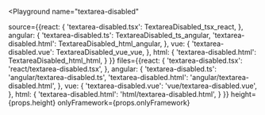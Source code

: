 

<Playground
  name="textarea-disabled"
  
  source={{react: {
             'textarea-disabled.tsx': TextareaDisabled_tsx_react,
           },
           angular: {
             'textarea-disabled.ts': TextareaDisabled_ts_angular,
             'textarea-disabled.html': TextareaDisabled_html_angular,
           },
           vue: {
             'textarea-disabled.vue': TextareaDisabled_vue_vue,
           },
           html: {
             'textarea-disabled.html': TextareaDisabled_html_html,
           }
}}
  files={{react: {
            'textarea-disabled.tsx': 'react/textarea-disabled.tsx',
          },
          angular: {
            'textarea-disabled.ts': 'angular/textarea-disabled.ts',
            'textarea-disabled.html': 'angular/textarea-disabled.html',
          },
          vue: {
            'textarea-disabled.vue': 'vue/textarea-disabled.vue',
          },
          html: {
            'textarea-disabled.html': 'html/textarea-disabled.html',
          }
}}
  height={props.height}
  onlyFramework={props.onlyFramework}
></Playground>
